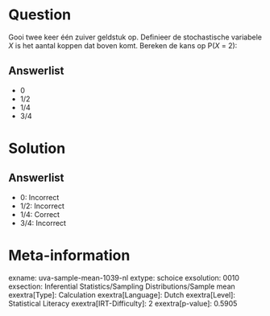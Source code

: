 Question
========

Gooi twee keer één zuiver geldstuk op. Definieer de stochastische
variabele *X* is het aantal koppen dat boven komt. Bereken de kans op
P(*X* = 2):

Answerlist
----------

* 0
* 1/2
* 1/4
* 3/4

Solution
========

Answerlist
----------

* 0: Incorrect
* 1/2: Incorrect
* 1/4: Correct
* 3/4: Incorrect

Meta-information
================
exname: uva-sample-mean-1039-nl
extype: schoice
exsolution: 0010
exsection: Inferential Statistics/Sampling Distributions/Sample mean
exextra[Type]: Calculation
exextra[Language]: Dutch
exextra[Level]: Statistical Literacy
exextra[IRT-Difficulty]: 2
exextra[p-value]: 0.5905
